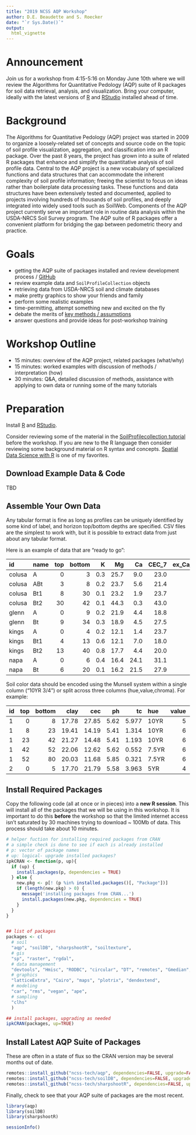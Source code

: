 ```yaml
---
title: "2019 NCSS AQP Workshop"
author: D.E. Beaudette and S. Roecker
date: "`r Sys.Date()`"
output:
  html_vignette
---
```




# Announcement

Join us for a workshop from 4:15-5:16 on Monday June 10th where we will review the Algorithms for Quantitative Pedology (AQP) suite of R packages for soil data retrieval, analysis, and visualization. Bring your computer, ideally with the latest versions of [R](https://cran.r-project.org/) and [RStudio](https://www.rstudio.com/products/rstudio/download/#download) installed ahead of time. 


# Background

The Algorithms for Quantitative Pedology (AQP) project was started in 2009 to organize a loosely-related set of concepts and source code on the topic of soil profile visualization, aggregation, and classification into an R package. Over the past 8 years, the project has grown into a suite of related R packages that enhance and simplify the quantitative analysis of soil profile data. Central to the AQP project is a new vocabulary of specialized functions and data structures that can accommodate the inherent complexity of soil profile information; freeing the scientist to focus on ideas rather than boilerplate data processing tasks. These functions and data structures have been extensively tested and documented, applied to projects involving hundreds of thousands of soil profiles, and deeply integrated into widely used tools such as SoilWeb. Components of the AQP project currently serve an important role in routine data analysis within the USDA-NRCS Soil Survey program. The AQP suite of R packages offer a convenient platform for bridging the gap between pedometric theory and practice.


# Goals

   * getting the AQP suite of packages installed and review development process / [GitHub](http://ncss-tech.github.io/AQP/)
   * review example data and `SoilProfileCollection` objects
   * retrieving data from USDA-NRCS soil and climate databases
   * make pretty graphics to show your friends and family
   * perform some realistic examples
   * time-permitting, attempt something new and excited on the fly
   * debate the merits of [key methods / assumptions](http://dx.doi.org/10.1016/j.cageo.2012.10.020)
   * answer questions and provide ideas for post-workshop training


# Workshop Outline

   * 15 minutes: overview of the AQP project, related packages (what/why)
   * 15 minutes: worked examples with discussion of methods / interpretation (how)
   * 30 minutes: Q&A, detailed discussion of methods, assistance with applying to own data or running some of the many tutorials


# Preparation

Install [R](https://cran.r-project.org/) and [RStudio](https://www.rstudio.com/products/rstudio/download/#download).

Consider reviewing some of the material in the [SoilProfilecollection tutorial](http://ncss-tech.github.io/AQP/aqp/aqp-intro.html) before the workshop. If you are new to the R language then consider reviewing some background material on R syntax and concepts. [Spatial Data Science with R](http://rspatial.org/) is one of my favorites.


## Download Example Data & Code
TBD

## Assemble Your Own Data

Any tabular format is fine as long as profiles can be uniquely identified by some kind of label, and horizon top/bottom depths are specified. CSV files are the simplest to work with, but it is possible to extract data from just about any tabular format. 

Here is an example of data that are "ready to go":

|id             |name | top| bottom|   K|   Mg|   Ca| CEC_7| ex_Ca_to_Mg| sand| silt| clay|   CF|
|:--------------|:----|---:|------:|---:|----:|----:|-----:|-----------:|----:|----:|----:|----:|
|colusa         |A    |   0|      3| 0.3| 25.7|  9.0|  23.0|        0.35|   46|   33|   21| 0.12|
|colusa         |ABt  |   3|      8| 0.2| 23.7|  5.6|  21.4|        0.23|   42|   31|   27| 0.27|
|colusa         |Bt1  |   8|     30| 0.1| 23.2|  1.9|  23.7|        0.08|   40|   28|   32| 0.27|
|colusa         |Bt2  |  30|     42| 0.1| 44.3|  0.3|  43.0|        0.01|   27|   18|   55| 0.16|
|glenn          |A    |   0|      9| 0.2| 21.9|  4.4|  18.8|        0.20|   54|   20|   25| 0.55|
|glenn          |Bt   |   9|     34| 0.3| 18.9|  4.5|  27.5|        0.20|   49|   18|   34| 0.84|
|kings          |A    |   0|      4| 0.2| 12.1|  1.4|  23.7|        0.58|   43|   55|    3| 0.50|
|kings          |Bt1  |   4|     13| 0.6| 12.1|  7.0|  18.0|        0.51|   36|   49|   15| 0.75|
|kings          |Bt2  |  13|     40| 0.8| 17.7|  4.4|  20.0|        0.25|   27|   45|   27| 0.67|
|napa           |A    |   0|      6| 0.4| 16.4| 24.1|  31.1|        1.47|   43|   42|   15| 0.02|
|napa           |Bt   |   6|     20| 0.1| 16.2| 21.5|  27.9|        1.32|   54|   29|   17| 0.07|


Soil color data should be encoded using the Munsell system within a single column ("10YR 3/4") or split across three columns (hue,value,chroma). For example:

|id | top| bottom|  clay|   cec|   ph|    tc|hue   | value| chroma|
|:--|---:|------:|-----:|-----:|----:|-----:|:-----|-----:|------:|
|1  |   0|      8| 17.78| 27.85| 5.62| 5.977|10YR  |     5|      3|
|1  |   8|     23| 19.41| 14.19| 5.41| 1.314|10YR  |     6|      4|
|1  |  23|     42| 21.27| 14.48| 5.41| 1.193|10YR  |     6|      4|
|1  |  42|     52| 22.06| 12.62| 5.62| 0.552|7.5YR |     6|      6|
|1  |  52|     80| 20.03| 11.68| 5.85| 0.321|7.5YR |     6|      5|
|2  |   0|      5| 17.70| 21.79| 5.58| 3.963|5YR   |     4|      4|




## Install Required Packages

Copy the following code (all at once or in pieces) into a **new R session**. This will install all of the packages that we will be using in this workshop. It is important to do this **before** the workshop so that the limited internet access isn't saturated by 30 machines trying to download ~ 100Mb of data. This process should take about 10 minutes. 
```r
# helper fuction for installing required packages from CRAN
# a simple check is done to see if each is already installed
# p: vector of package names
# up: logical- upgrade installed packages?
ipkCRAN <- function(p, up){
  if (up) {
    install.packages(p, dependencies = TRUE)
  } else {
    new.pkg <- p[! (p %in% installed.packages()[, "Package"])]
    if (length(new.pkg) > 0) {
      message('installing packages from CRAN...')
      install.packages(new.pkg, dependencies = TRUE)
    }
  }
}


## list of packages
packages <- c(
  # soil
  "aqp", "soilDB", "sharpshootR", "soiltexture",
  # gis
  "sp", "raster", "rgdal",
  # data management
  "devtools", "Hmisc", "RODBC", "circular", "DT", "remotes", "Gmedian", "farver",
  # graphics
  "latticeExtra", "Cairo", "maps", "plotrix", "dendextend",
  # modeling
  "car", "rms", "vegan", "ape",
  # sampling
  "clhs"
  )

## install packages, upgrading as needed
ipkCRAN(packages, up=TRUE)
```

## Install Latest AQP Suite of Packages

These are often in a state of flux so the CRAN version may be several months out of date.
```r
remotes::install_github("ncss-tech/aqp", dependencies=FALSE, upgrade=FALSE, build=FALSE)
remotes::install_github("ncss-tech/soilDB", dependencies=FALSE, upgrade=FALSE, build=FALSE)
remotes::install_github("ncss-tech/sharpshootR", dependencies=FALSE, upgrade=FALSE, build=FALSE)
```


Finally, check to see that your AQP suite of packages are the most recent. 
```r
library(aqp)
library(soilDB)
library(sharpshootR)

sessionInfo()
```


